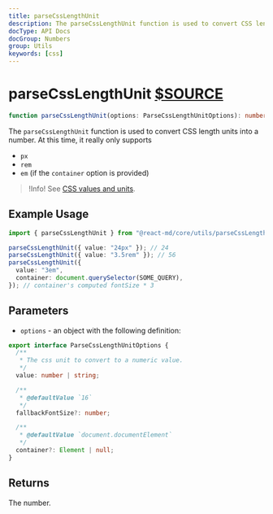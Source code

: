 ```yaml
---
title: parseCssLengthUnit
description: The parseCssLengthUnit function is used to convert CSS length units into a number.
docType: API Docs
docGroup: Numbers
group: Utils
keywords: [css]
---
```


# parseCssLengthUnit [$SOURCE](packages/core/src/utils/parseCssLengthUnit.ts)

```ts disableTransform
function parseCssLengthUnit(options: ParseCssLengthUnitOptions): number;
```

The `parseCssLengthUnit` function is used to convert CSS length units into a
number. At this time, it really only supports

- `px`
- `rem`
- `em` (if the `container` option is provided)

> !Info! See [CSS values and units](https://developer.mozilla.org/en-US/docs/Web/JavaScript/Reference/Global_Objects/Math/random).

## Example Usage

```ts disableTransform
import { parseCssLengthUnit } from "@react-md/core/utils/parseCssLengthUnit";

parseCssLengthUnit({ value: "24px" }); // 24
parseCssLengthUnit({ value: "3.5rem" }); // 56
parseCssLengthUnit({
  value: "3em",
  container: document.querySelector(SOME_QUERY),
}); // container's computed fontSize * 3
```

## Parameters

- `options` - an object with the following definition:

```ts disableTransform
export interface ParseCssLengthUnitOptions {
  /**
   * The css unit to convert to a numeric value.
   */
  value: number | string;

  /**
   * @defaultValue `16`
   */
  fallbackFontSize?: number;

  /**
   * @defaultValue `document.documentElement`
   */
  container?: Element | null;
}
```

## Returns

The number.
